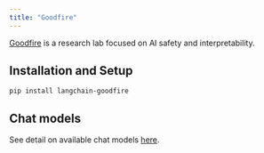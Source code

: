 ```yaml
---
title: "Goodfire"
---
```


[Goodfire](https://www.goodfire.ai/) is a research lab focused on AI safety and interpretability.

## Installation and Setup

```
pip install langchain-goodfire
```

## Chat models

See detail on available chat models [here](/src/oss/integrations/chat/goodfire).
